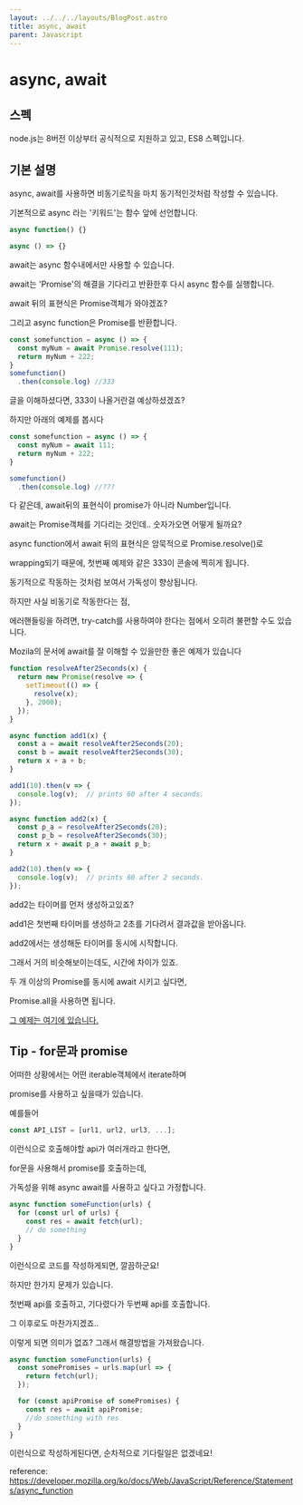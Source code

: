 ```yaml
---
layout: ../../../layouts/BlogPost.astro
title: async, await
parent: Javascript
---
```

# async, await

## 스펙

node.js는 8버전 이상부터 공식적으로 지원하고 있고, ES8 스펙입니다.

## 기본 설명

async, await를 사용하면 비동기로직을 마치 동기적인것처럼 작성할 수 있습니다.

기본적으로 async 라는 '키워드'는 함수 앞에 선언합니다.

```javascript
async function() {}

async () => {}
```

await는 async 함수내에서만 사용할 수 있습니다.

await는 'Promise'의 해결을 기다리고 반환한후 다시 async 함수를 실행합니다.

await 뒤의 표현식은 Promise객체가 와야겠죠?

그리고 async function은 Promise를 반환합니다.

```javascript
const somefunction = async () => {
  const myNum = await Promise.resolve(111);
  return myNum + 222;
}
somefunction()
  .then(console.log) //333
```

글을 이해하셨다면, 333이 나올거란걸 예상하셨겠죠?

하지만 아래의 예제를 봅시다

```javascript
const somefunction = async () => {
  const myNum = await 111;
  return myNum + 222;
}

somefunction()
  .then(console.log) //???
```

다 같은데, await뒤의 표현식이 promise가 아니라 Number입니다.

await는 Promise객체를 기다리는 것인데.. 숫자가오면 어떻게 될까요?

async function에서 await 뒤의 표현식은 암묵적으로 Promise.resolve\(\)로

wrapping되기 때문에, 첫번째 예제와 같은 333이 콘솔에 찍히게 됩니다.

동기적으로 작동하는 것처럼 보여서 가독성이 향상됩니다.

하지만 사실 비동기로 작동한다는 점,

에러핸들링을 하려면, try-catch를 사용하여야 한다는 점에서 오히려 불편할 수도 있습니다.

Mozila의 문서에 await를 잘 이해할 수 있을만한 좋은 예제가 있습니다

```javascript
function resolveAfter2Seconds(x) {
  return new Promise(resolve => {
    setTimeout(() => {
      resolve(x);
    }, 2000);
  });
}

async function add1(x) {
  const a = await resolveAfter2Seconds(20);
  const b = await resolveAfter2Seconds(30);
  return x + a + b;
}

add1(10).then(v => {
  console.log(v);  // prints 60 after 4 seconds.
});

async function add2(x) {
  const p_a = resolveAfter2Seconds(20);
  const p_b = resolveAfter2Seconds(30);
  return x + await p_a + await p_b;
}

add2(10).then(v => {
  console.log(v);  // prints 60 after 2 seconds.
});
```

add2는 타이머를 먼저 생성하고있죠?

add1은 첫번째 타이머를 생성하고 2초를 기다려서 결과값을 받아옵니다.

add2에서는 생성해둔 타이머를 동시에 시작합니다.

그래서 거의 비슷해보이는데도, 시간에 차이가 있죠.

두 개 이상의 Promise를 동시에 await 시키고 싶다면,

Promise.all을 사용하면 됩니다.

[그 예제는 여기에 있습니다.](../api/promise.md)

## Tip - for문과 promise

어떠한 상황에서는 어떤 iterable객체에서 iterate하며

promise를 사용하고 싶을때가 있습니다.

예를들어

```javascript
const API_LIST = [url1, url2, url3, ...];
```

이런식으로 호출해야할 api가 여러개라고 한다면,

for문을 사용해서 promise를 호출하는데,

가독성을 위해 async await를 사용하고 싶다고 가정합니다.

```javascript
async function someFunction(urls) {
  for (const url of urls) {
    const res = await fetch(url);
    // do something
  }
}
```

이런식으로 코드를 작성하게되면, 깔끔하군요!

하지만 한가지 문제가 있습니다.

첫번째 api를 호출하고, 기다렸다가 두번째 api를 호출합니다.

그 이후로도 마찬가지겠죠..

이렇게 되면 의미가 없죠? 그래서 해결방법을 가져왔습니다.

```javascript
async function someFunction(urls) {
  const somePromises = urls.map(url => {
    return fetch(url);
  });

  for (const apiPromise of somePromises) {
    const res = await apiPromise;
    //do something with res
  }
}
```

이런식으로 작성하게된다면, 순차적으로 기다릴일은 없겠네요!

reference: https://developer.mozilla.org/ko/docs/Web/JavaScript/Reference/Statements/async_function



